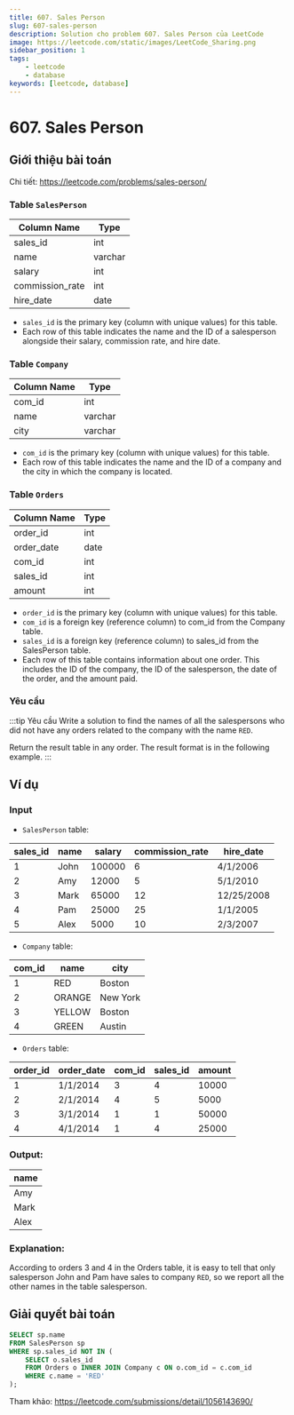 ```yaml
---
title: 607. Sales Person
slug: 607-sales-person
description: Solution cho problem 607. Sales Person của LeetCode
image: https://leetcode.com/static/images/LeetCode_Sharing.png
sidebar_position: 1
tags:
    - leetcode
    - database
keywords: [leetcode, database]
---
```


# 607. Sales Person

## Giới thiệu bài toán

Chi tiết: https://leetcode.com/problems/sales-person/

### Table `SalesPerson`

| Column Name     | Type    |
| --------------- | ------- |
| sales_id        | int     |
| name            | varchar |
| salary          | int     |
| commission_rate | int     |
| hire_date       | date    |

- `sales_id` is the primary key (column with unique values) for this table.
- Each row of this table indicates the name and the ID of a salesperson alongside their salary, commission rate, and hire date.

### Table `Company`

| Column Name | Type    |
| ----------- | ------- |
| com_id      | int     |
| name        | varchar |
| city        | varchar |

- `com_id` is the primary key (column with unique values) for this table.
- Each row of this table indicates the name and the ID of a company and the city in which the company is located.
 

### Table `Orders`

| Column Name | Type |
| ----------- | ---- |
| order_id    | int  |
| order_date  | date |
| com_id      | int  |
| sales_id    | int  |
| amount      | int  |

- `order_id` is the primary key (column with unique values) for this table.
- `com_id` is a foreign key (reference column) to com_id from the Company table.
- `sales_id` is a foreign key (reference column) to sales_id from the SalesPerson table.
- Each row of this table contains information about one order. This includes the ID of the company, the ID of the salesperson, the date of the order, and the amount paid.

### Yêu cầu
:::tip Yêu cầu
Write a solution to find the names of all the salespersons who did not have any orders related to the company with the name `RED`.

Return the result table in any order. The result format is in the following example.
:::

## Ví dụ

### Input

- `SalesPerson` table:

| sales_id | name | salary | commission_rate | hire_date  |
| -------- | ---- | ------ | --------------- | ---------- |
| 1        | John | 100000 | 6               | 4/1/2006   |
| 2        | Amy  | 12000  | 5               | 5/1/2010   |
| 3        | Mark | 65000  | 12              | 12/25/2008 |
| 4        | Pam  | 25000  | 25              | 1/1/2005   |
| 5        | Alex | 5000   | 10              | 2/3/2007   |

- `Company` table:

| com_id | name   | city     |
| ------ | ------ | -------- |
| 1      | RED    | Boston   |
| 2      | ORANGE | New York |
| 3      | YELLOW | Boston   |
| 4      | GREEN  | Austin   |

- `Orders` table:

| order_id | order_date | com_id | sales_id | amount |
| -------- | ---------- | ------ | -------- | ------ |
| 1        | 1/1/2014   | 3      | 4        | 10000  |
| 2        | 2/1/2014   | 4      | 5        | 5000   |
| 3        | 3/1/2014   | 1      | 1        | 50000  |
| 4        | 4/1/2014   | 1      | 4        | 25000  |

### Output: 

| name |
| ---- |
| Amy  |
| Mark |
| Alex |

### Explanation: 

According to orders 3 and 4 in the Orders table, it is easy to tell that only salesperson John and Pam have sales to company `RED`, so we report all the other names in the table salesperson.

## Giải quyết bài toán

```sql
SELECT sp.name
FROM SalesPerson sp
WHERE sp.sales_id NOT IN (
    SELECT o.sales_id
    FROM Orders o INNER JOIN Company c ON o.com_id = c.com_id
    WHERE c.name = 'RED'
);
```

Tham khảo: https://leetcode.com/submissions/detail/1056143690/